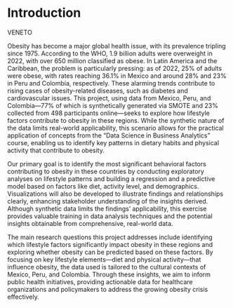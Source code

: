 # Introduction

VENETO

Obesity has become a major global health issue, with its prevalence tripling since 1975. According to the WHO, 1.9 billion adults were overweight in 2022, with over 650 million classified as obese. In Latin America and the Caribbean, the problem is particularly pressing: as of 2022, 25% of adults were obese, with rates reaching 36.1% in Mexico and around 28% and 23% in Peru and Colombia, respectively. These alarming trends contribute to rising cases of obesity-related diseases, such as diabetes and cardiovascular issues. This project, using data from Mexico, Peru, and Colombia—77% of which is synthetically generated via SMOTE and 23% collected from 498 participants online—seeks to explore how lifestyle factors contribute to obesity in these regions. While the synthetic nature of the data limits real-world applicability, this scenario allows for the practical application of concepts from the "Data Science in Business Analytics" course, enabling us to identify key patterns in dietary habits and physical activity that contribute to obesity.

Our primary goal is to identify the most significant behavioral factors contributing to obesity in these countries by conducting exploratory analyses on lifestyle patterns and building a regression and a predictive model based on factors like diet, activity level, and demographics. Visualizations will also be developed to illustrate findings and relationships clearly, enhancing stakeholder understanding of the insights derived. Although synthetic data limits the findings' applicability, this exercise provides valuable training in data analysis techniques and the potential insights obtainable from comprehensive, real-world data.

The main research questions this project addresses include identifying which lifestyle factors significantly impact obesity in these regions and exploring whether obesity can be predicted based on these factors. By focusing on key lifestyle elements—diet and physical activity—that influence obesity, the data used is tailored to the cultural contexts of Mexico, Peru, and Colombia. Through these insights, we aim to inform public health initiatives, providing actionable data for healthcare organizations and policymakers to address the growing obesity crisis effectively.
